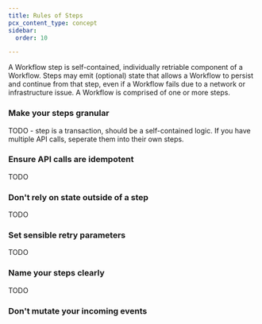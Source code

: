 ```yaml
---
title: Rules of Steps
pcx_content_type: concept
sidebar:
  order: 10

---
```


A Workflow step is self-contained, individually retriable component of a Workflow. Steps may emit (optional) state that allows a Workflow to persist and continue from that step, even if a Workflow fails due to a network or infrastructure issue. A Workflow is comprised of one or more steps.

### Make your steps granular

TODO - step is a transaction, should be a self-contained logic. If you have multiple API calls, seperate them into their own steps.

### Ensure API calls are idempotent

TODO

### Don't rely on state outside of a step

TODO

### Set sensible retry parameters

TODO

### Name your steps clearly

TODO

### Don't mutate your incoming events
